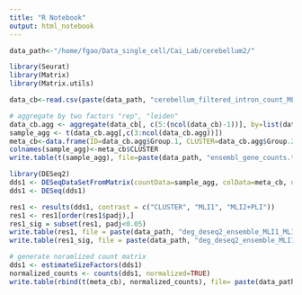 ```yaml
---
title: "R Notebook"
output: html_notebook
---
```


```r

data_path<-"/home/fgao/Data_single_cell/Cai_Lab/cerebellum2/"

library(Seurat)
library(Matrix)
library(Matrix.utils)

data_cb<-read.csv(paste(data_path, "cerebellum_filtered_intron_count_MLI1_MLI2+PLI.csv", sep=""), header=T, row.names=1)

# aggregate by two factors "rep", "leiden"
data_cb.agg <- aggregate(data_cb[, c(5:(ncol(data_cb)-1))], by=list(data_cb$rep, data_cb$celltype), sum)
sample_agg <- t(data_cb.agg[,c(3:ncol(data_cb.agg))])
meta_cb<-data.frame(ID=data_cb.agg$Group.1, CLUSTER=data_cb.agg$Group.2)
colnames(sample_agg)<-meta_cb$CLUSTER
write.table(t(sample_agg), file=paste(data_path, "ensembl_gene_counts.txt", sep=""), quote=F, sep="\t", col.names=F)

library(DESeq2)  
dds1 <- DESeqDataSetFromMatrix(countData=sample_agg, colData=meta_cb, design=~CLUSTER)
dds1 <- DESeq(dds1)

res1 <- results(dds1, contrast = c("CLUSTER", "MLI1", "MLI2+PLI"))
res1 <- res1[order(res1$padj),]
res1_sig = subset(res1, padj<0.05)
write.table(res1, file = paste(data_path, "deg_deseq2_ensemble_MLI1_MLI2+PLI.txt", sep=""), quote=F, sep="\t")
write.table(res1_sig, file = paste(data_path, "deg_deseq2_ensemble_MLI1_MLI2+PLI_sig.txt", sep=""), quote=F, sep="\t")

# generate noramlized count matrix
dds1 <- estimateSizeFactors(dds1)
normalized_counts <- counts(dds1, normalized=TRUE)
write.table(rbind(t(meta_cb), normalized_counts), file= paste(data_path, "ensembl_gene_counts_normalized.txt", sep=""), sep="\t", quote=F, col.names=F)

```

